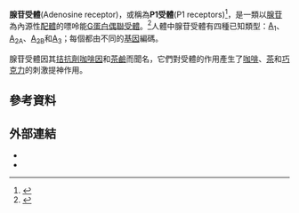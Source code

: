 {{translating|[[:en:Adenosine_receptor|:en:Adenosine receptor]]||tpercent=|time=2020-11-01UTC10:01:36}}
{{Request translation|en|}}

{{short description|Class of four receptor proteins to the molecule adenosine}}
'''腺苷受體'''(Adenosine receptor)，或稱為'''P1受體'''(P1 receptors)<ref name="pmid9133776">{{cite journal | vauthors = Fredholm BB, Abbracchio MP, Burnstock G, Dubyak GR, Harden TK, Jacobson KA, Schwabe U, Williams M | title = Towards a revised nomenclature for P1 and P2 receptors | journal = Trends Pharmacol. Sci. | volume = 18 | issue = 3 | pages = 79–82 | year = 1997 | pmid = 9133776 | doi = 10.1016/S0165-6147(96)01038-3 | pmc = 4460977 }}</ref>，是一類以[[腺苷|腺苷]]為內源性[[配體|配體]]的嘌呤能[[G蛋白偶聯受體|G蛋白偶聯受體]]。<ref name="pmid11734617">{{cite journal | vauthors = Fredholm BB, IJzerman AP, Jacobson KA, Klotz KN, Linden J | title = International Union of Pharmacology. XXV. Nomenclature and classification of adenosine receptors | journal = Pharmacol. Rev. | volume = 53 | issue = 4 | pages = 527–52 | year = 2001 | pmid = 11734617 | doi = | url = http://pharmrev.aspetjournals.org/cgi/content/abstract/53/4/527 }}</ref>人體中腺苷受體有四種已知類型：[[腺苷A1受體|A<sub>1</sub>]]、[[腺苷A2A受體|A<sub>2A</sub>]]、[[腺苷A2B受體|A<sub>2B</sub>]]和[[腺苷A3受體|A<sub>3</sub>]]；每個都由不同的[[基因|基因]]編碼。

腺苷受體因其[[腺苷受體拮抗劑|拮抗劑]][[咖啡因|咖啡因]]和[[茶鹼|茶鹼]]而聞名，它們對受體的作用產生了[[咖啡|咖啡]]、[[茶|茶]]和[[巧克力|巧克力]]的刺激提神作用。

==參考資料==
{{Reflist|2}}

==外部連結==
* {{cite web | url = http://www.iuphar-db.org/GPCR/ChapterMenuForward?chapterID=1273 | title = Adenosine Receptors  | accessdate = | date = | format = | work = IUPHAR Database of Receptors and Ion Channels | publisher = International Union of Basic and Clinical Pharmacology | pages = | language = | archiveurl = | archivedate = | quote = }}
*{{MeshName|Adenosine+Receptors}}

{{G protein-coupled receptors}}